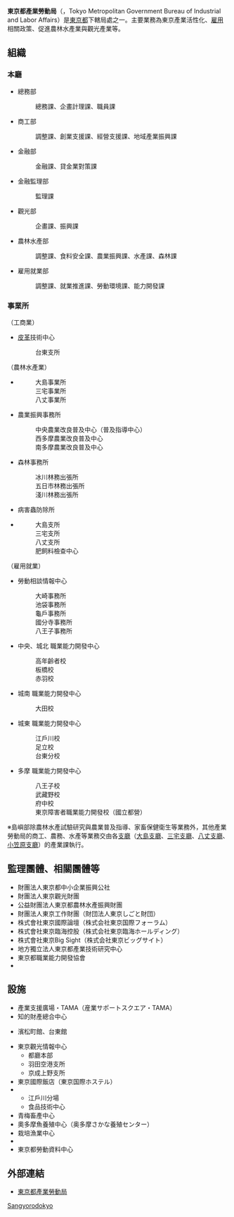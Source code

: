 {{Infobox Govt Agency
|agency_name = 東京都產業勞動局
|nativename = {{lang|ja|東京都産業労働局}}<br>{{lang|ja|とうきょうとさんぎょうろうどうきょく}}
|nativename_r = Bureau of Industrial and Labor Affairs{{en}}
|chief1_title = 局長
|chief1 = 塚田祐次
|下部組織1 = 本廳
|child1_agency = 總務部、商工部、金融部、金融監理部、觀光部、農林水產部、雇用就業部
|headquarters = [[東京都|東京都]][[新宿區|新宿區]][[西新宿|西新宿]]2丁目8番1號 [[東京都廳舍|東京都廳舍]]第1本廳舍內
|employees = 1,261人（2007年）
|website = [http://www.sangyo-rodo.metro.tokyo.jp/ 東京都產業勞動局]
}}
'''東京都產業勞動局'''（{{jpn|j=東京都産業労働局|hg=とうきょうとさんぎょうろうどうきょく|rm=Tokyoto Sangyorodokyo}}，Tokyo Metropolitan Government Bureau of Industrial and Labor Affairs）是[[東京都|東京都]]下轄局處之一。主要業務為東京產業活性化、[[雇用|雇用]]相關政策、促進農林水產業與觀光產業等。

==組織==
===本廳===
*總務部
*:總務課、企畫計理課、職員課
*商工部
*:調整課、創業支援課、經營支援課、地域產業振興課
*金融部
*:金融課、貸金業對策課
*金融監理部
*:監理課
*觀光部
*:企畫課、振興課
*農林水產部
*:調整課、食料安全課、農業振興課、水產課、森林課
*雇用就業部
*:調整課、就業推進課、勞動環境課、能力開發課

===事業所===
（工商業）
*[[皮革|皮革]]技術中心
*:台東支所

（農林水產業）
*{{link-ja|東京都島嶼農林水產總合中心|東京都島しょ農林水産総合センター|島嶼農林水產總合中心}}
*:大島事業所
*:三宅事業所
*:八丈事業所
*農業振興事務所
*:中央農業改良普及中心（普及指導中心）
*:西多摩農業改良普及中心
*:南多摩農業改良普及中心
*森林事務所
*:冰川林務出張所
*:五日市林務出張所
*:淺川林務出張所
*病害蟲防除所
*{{link-ja|家畜保健衛生所|家畜保健衛生所}}
*:大島支所
*:三宅支所
*:八丈支所
*:肥飼料檢查中心

（雇用就業）
*勞動相談情報中心
*:大崎事務所
*:池袋事務所
*:龜戶事務所
*:國分寺事務所
*:八王子事務所
*中央、城北 職業能力開發中心
*:高年齡者校
*:板橋校
*:赤羽校
*城南 職業能力開發中心
*:大田校
*城東 職業能力開發中心
*:江戶川校
*:足立校
*:台東分校
*多摩 職業能力開發中心
*:八王子校
*:武藏野校
*:府中校
*:東京障害者職業能力開發校（國立都營）

※島嶼部除農林水產試驗研究與農業普及指導、家畜保健衛生等業務外，其他產業勞動局的商工、農務、水產等業務交由{{link-ja|東京都總務局|東京都総務局|總務局}}各[[支廳|支廳]]（[[大島支廳_(東京都)|大島支廳]]、[[三宅支廳|三宅支廳]]、[[八丈支廳|八丈支廳]]、[[小笠原支廳|小笠原支廳]]）的產業課執行。

==監理團體、相關團體等==
*財團法人東京都中小企業振興公社
*財團法人東京觀光財團
*公益財團法人東京都農林水產振興財團
*財團法人東京工作財團（財団法人東京しごと財団）
*株式會社東京國際論壇（株式会社東京国際フォーラム）
*株式會社東京臨海控股（株式会社東京臨海ホールディング）
*株式會社東京Big Sight（株式会社東京ビッグサイト）
*地方獨立法人東京都產業技術研究中心
*東京都職業能力開發協會
*{{link-ja|新銀行東京|新銀行東京}}

==設施==
*產業支援廣場・TAMA（産業サポートスクエア・TAMA）
*知的財產總合中心
*{{link-ja|東京都立產業貿易中心|東京都立産業貿易センター|產業貿易中心}}濱松町館、台東館
*東京觀光情報中心
**都廳本部
**羽田空港支所
**京成上野支所
*東京國際飯店（東京国際ホステル）
*{{link-ja|東京都農林總合研究中心|東京都農林総合研究センター}}
**江戶川分場
**食品技術中心
*青梅畜產中心
*奧多摩魚養殖中心（奥多摩さかな養殖センター）
*栽培漁業中心
*{{link-ja|東京工作中心|東京しごとセンター}}
*東京都勞動資料中心

==外部連結==
* [http://www.sangyo-rodo.metro.tokyo.jp/ 東京都產業勞動局] {{Wayback|url=http://www.sangyo-rodo.metro.tokyo.jp/ |date=20200517041245 }}

{{東京都行政組織}}

{{DEFAULTSORT:Tokyoto Sangyorodokyo}}
[[Category:東京都行政機關|Sangyorodokyo]]